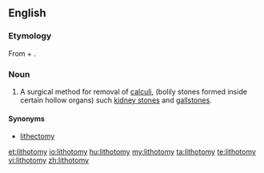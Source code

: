==English==
{{wikipedia}}

===Etymology===
From {{etyl|grc|en}} {{term|λίθος||stone|tr=lithos|lang=grc|sc=polytonic}} + {{term|τέμνω||I cut|tr=temnō|lang=grc|sc=polytonic}}.

===Noun===
{{en-noun|lithotomies}}

#A surgical method for removal of [[calculi]], (bolily stones formed inside certain hollow organs) such [[kidney stone]]s and [[gallstone]]s.

====Synonyms====
* [[lithectomy]]

[[et:lithotomy]]
[[io:lithotomy]]
[[hu:lithotomy]]
[[my:lithotomy]]
[[ta:lithotomy]]
[[te:lithotomy]]
[[vi:lithotomy]]
[[zh:lithotomy]]